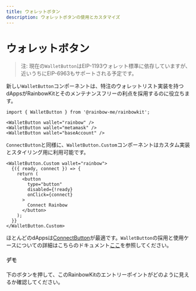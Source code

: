 ```yaml
---
title: ウォレットボタン
description: ウォレットボタンの使用とカスタマイズ
---
```


# ウォレットボタン

> 注: 現在の`WalletButton`はEIP-1193ウォレット標準に依存していますが、近いうちにEIP-6963もサポートされる予定です。

新しい`WalletButton`コンポーネントは、特注のウォレットリスト実装を持つdAppsがRainbowKitとそのメンテナンスフリーの利点を採用するのに役立ちます。

```tsx
import { WalletButton } from '@rainbow-me/rainbowkit';

<WalletButton wallet="rainbow" />
<WalletButton wallet="metamask" />
<WalletButton wallet="baseAccount" />
```

`ConnectButton`と同様に、`WalletButton.Custom`コンポーネントはカスタム実装とスタイリング用に利用可能です。

```tsx
<WalletButton.Custom wallet="rainbow">
  {({ ready, connect }) => {
    return (
      <button
        type="button"
        disabled={!ready}
        onClick={connect}
      >
        Connect Rainbow
      </button>
    );
  }}
</WalletButton.Custom>
```

ほとんどのdAppsは[ConnectButton](https://www.rainbowkit.com/docs/connect-button)が最適です。`WalletButton`の採用と使用ケースについての詳細はこちらのドキュメント[ここ](https://www.rainbowkit.com/docs/wallet-button)を参照してください。

#### デモ

下のボタンを押して、このRainbowKitのエントリーポイントがどのように見えるか確認してください。

<WalletButtonDemo />
